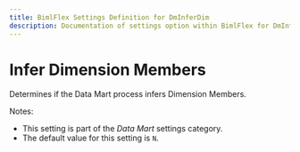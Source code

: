 ---
title: BimlFlex Settings Definition for DmInferDim
description: Documentation of settings option within BimlFlex for DmInferDim
---
<head>
  <meta name="varigenceProduct" content="BimlFlex"></meta>
  <meta name="varigenceArticleType" content="Reference"></meta>
</head>


# Infer Dimension Members

Determines if the Data Mart process infers Dimension Members.

Notes:

* This setting is part of the *Data Mart* settings category.
* The default value for this setting is `N`.
